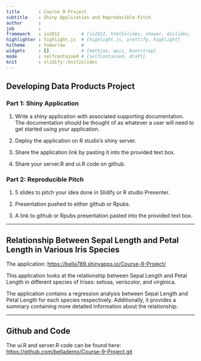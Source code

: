 ```yaml
---
title       : Course 9 Project
subtitle    : Shiny Application and Reproducible Pitch
author      : 
job         : 
framework   : io2012        # {io2012, html5slides, shower, dzslides, ...}
highlighter : highlight.js  # {highlight.js, prettify, highlight}
hitheme     : tomorrow      # 
widgets     : []            # {mathjax, quiz, bootstrap}
mode        : selfcontained # {selfcontained, draft}
knit        : slidify::knit2slides
---
```


## Developing Data Products Project

### Part 1: Shiny Application

1.  Write a shiny application with associated supporting documentation. The documentation should be thought of as whatever a user will need to get started using your application.

2.  Deploy the application on R studio's shiny server.

3.  Share the application link by pasting it into the provided text box.

4.  Share your server.R and ui.R code on github.

### Part 2: Reproducible Pitch

1.  5 slides to pitch your idea done in Slidify or R studio Presenter.

2.  Presentation pushed to either github or Rpubs.

3.  A link to github or Rpubs presentation pasted into the provided text box.

------------------------------------------------------------------------

## Relationship Between Sepal Length and Petal Length in Various Iris Species

The application: <https://bella789.shinyapps.io/Course-9-Project/>

This application looks at the relationship between Sepal Length and Petal Length in different species of Irises: setosa, veriscolor, and virginica.

The application contains a regression analysis between Sepal Length and Petal Length for each species respectively. Additionally, it provides a summary containing more detailed information about the relationship.

------------------------------------------------------------------------

## Github and Code

The ui.R and server.R code can be found here:\
<https://github.com/bellademo/Course-9-Project.git>
